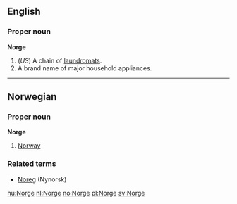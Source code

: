 ==English==
===Proper noun===
'''Norge'''

#(''US'') A chain of [[laundromat]]s.
#A brand name of major household appliances.

----
==Norwegian==
===Proper noun===
'''Norge'''

#[[Norway]]

===Related terms===
*[[Noreg]] (Nynorsk)

[[hu:Norge]]
[[nl:Norge]]
[[no:Norge]]
[[pl:Norge]]
[[sv:Norge]]